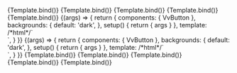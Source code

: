 
<Meta
	title="Components/Button/Modifiers"
	args={defaultArgs}
	argTypes={argTypes}
/>

<Canvas>
	<Story
		name="Primary"
		args={{ label: 'Primary', modifiers: 'primary' }}
		argTypes={{
			modifiers: {
				...argTypes.modifiers,
				control: {
					disable: true,
				},
			},
		}}
		play={defaultTest}
	>
		{Template.bind()}
	</Story>
</Canvas>

<Canvas>
	<Story
		name="Secondary"
		args={{ label: 'Secondary', modifiers: 'secondary' }}
		argTypes={{
			modifiers: {
				...argTypes.modifiers,
				control: {
					disable: true,
				},
			},
		}}
		play={defaultTest}
	>
		{Template.bind()}
	</Story>
</Canvas>

<Canvas>
	<Story
		name="Danger"
		args={{ label: 'Danger', modifiers: 'danger' }}
		argTypes={{
			modifiers: {
				...argTypes.modifiers,
				control: {
					disable: true,
				},
			},
		}}
		play={defaultTest}
	>
		{Template.bind()}
	</Story>
</Canvas>

<Canvas>
	<Story
		name="Ghost"
		args={{ label: 'Ghost', modifiers: 'ghost' }}
		argTypes={{
			modifiers: {
				...argTypes.modifiers,
				control: {
					disable: true,
				},
			},
		}}
		play={defaultTest}
	>
		{Template.bind()}
	</Story>
</Canvas>

<Canvas>
	<Story
		name="Link"
		args={{ label: 'Link', modifiers: 'link' }}
		argTypes={{
			modifiers: {
				...argTypes.modifiers,
				control: {
					disable: true,
				},
			},
		}}
		play={defaultTest}
	>
		{Template.bind()}
	</Story>
</Canvas>

<Canvas>
	<Story
		name="Static light"
		args={{ label: 'Static light', modifiers: 'static-light' }}
		argTypes={{
			modifiers: {
				...argTypes.modifiers,
				control: {
					disable: true,
				},
			},
		}}
		play={defaultTest}
	>
		{(args) => {
			return {
				components: { VvButton },
				backgrounds: {
					default: 'dark',
				},
				setup() {
					return { args }
				},
				template: /*html*/`
				<div class="bg-black p-md">
					<vv-button v-bind="args" />
				</div>
				`,
			}
		}}
	</Story>
</Canvas>

<Canvas>
	<Story
		name="Static dark"
		args={{ label: 'Static dark', modifiers: 'static-dark' }}
		argTypes={{
			modifiers: {
				...argTypes.modifiers,
				control: {
					disable: true,
				},
			},
		}}
		play={defaultTest}
	>
		{(args) => {
			return {
				components: { VvButton },
				backgrounds: {
					default: 'dark',
				},
				setup() {
					return { args }
				},
				template: /*html*/`
				<div class="bg-white p-md">
					<vv-button v-bind="args" />
				</div>
				`,
			}
		}}
	</Story>
</Canvas>

<Canvas>
	<Story
		name="Block"
		args={{ label: 'Block', modifiers: 'block' }}
		argTypes={{
			modifiers: {
				...argTypes.modifiers,
				control: {
					disable: true,
				},
			},
		}}
		play={defaultTest}
	>
		{Template.bind()}
	</Story>
</Canvas>

<Canvas>
	<Story
		name="Rounded"
		args={{ label: 'Rounded', modifiers: 'rounded' }}
		argTypes={{
			modifiers: {
				...argTypes.modifiers,
				control: {
					disable: true,
				},
			},
		}}
		play={defaultTest}
	>
		{Template.bind()}
	</Story>
</Canvas>

<Canvas>
	<Story
		name="Full bleed"
		args={{ label: 'Full bleed', modifiers: 'full-bleed' }}
		argTypes={{
			modifiers: {
				...argTypes.modifiers,
				control: {
					disable: true,
				},
			},
		}}
		play={defaultTest}
	>
		{Template.bind()}
	</Story>
</Canvas>

<Canvas>
	<Story
		name="Action"
		args={{ label: 'Action', modifiers: 'action' }}
		argTypes={{
			modifiers: {
				...argTypes.modifiers,
				control: {
					disable: true,
				},
			},
		}}
		play={defaultTest}
	>
		{Template.bind()}
	</Story>
</Canvas>

<Canvas>
	<Story
		name="Action quiet"
		args={{ label: 'Action quiet', modifiers: 'action-quiet' }}
		argTypes={{
			modifiers: {
				...argTypes.modifiers,
				control: {
					disable: true,
				},
			},
		}}
		play={defaultTest}
	>
		{Template.bind()}
	</Story>
</Canvas>
